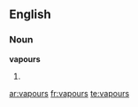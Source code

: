 ==English==

===Noun===
'''vapours'''

#{{plural of|[[vapour]]}}

[[ar:vapours]]
[[fr:vapours]]
[[te:vapours]]